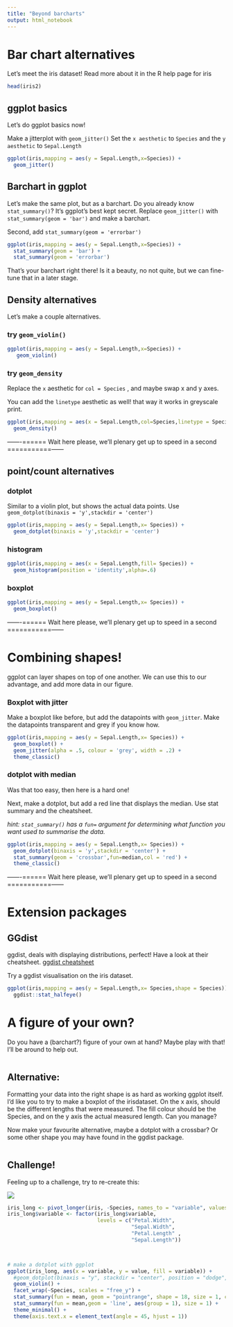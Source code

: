 ```yaml
---
title: "Beyond barcharts"
output: html_notebook
---
```


# Bar chart alternatives

Let's meet the iris dataset!
Read more about it in the R help page for iris

```r
head(iris2)
```

## ggplot basics

Let's do ggplot basics now!

Make a jitterplot with `geom_jitter()` Set the `x aesthetic` to `Species` and the `y aesthetic` to `Sepal.Length`

```r
ggplot(iris,mapping = aes(y = Sepal.Length,x=Species)) +
  geom_jitter()
```

## Barchart in ggplot

Let's make the same plot, but as a barchart.
Do you already know `stat_summary()`?
It's ggplot's best kept secret.
Replace `geom_jitter()` with `stat_summary(geom = 'bar')` and make a barchart.

Second, add `stat_summary(geom = 'errorbar')`

```r
ggplot(iris,mapping = aes(y = Sepal.Length,x=Species)) +
  stat_summary(geom = 'bar') +
  stat_summary(geom = 'errorbar')
```

That's your barchart right there!
Is it a beauty, no not quite, but we can fine-tune that in a later stage.

## Density alternatives

Let's make a couple alternatives.

### try `geom_violin()`

```r
ggplot(iris,mapping = aes(y = Sepal.Length,x=Species)) +
   geom_violin()
```

### try `geom_density`

Replace the `x` aesthetic for `col = Species` , and maybe swap x and y axes.

You can add the `linetype` aesthetic as well!
that way it works in greyscale print.

```r
ggplot(iris,mapping = aes(x = Sepal.Length,col=Species,linetype = Species)) +
  geom_density()
```

-------====== Wait here please, we'll plenary get up to speed in a second ===========------

## point/count alternatives

### dotplot

Similar to a violin plot, but shows the actual data points.
Use `geom_dotplot(binaxis = 'y',stackdir = 'center')`

```r
ggplot(iris,mapping = aes(y = Sepal.Length,x= Species)) +
  geom_dotplot(binaxis = 'y',stackdir = 'center')
```

### histogram

```r
ggplot(iris,mapping = aes(x = Sepal.Length,fill= Species)) +
  geom_histogram(position = 'identity',alpha=.6)
```

### boxplot

```r
ggplot(iris,mapping = aes(y = Sepal.Length,x= Species)) +
  geom_boxplot()
```

-------====== Wait here please, we'll plenary get up to speed in a second ===========------

# Combining shapes!

ggplot can layer shapes on top of one another.
We can use this to our advantage, and add more data in our figure.

### Boxplot with jitter

Make a boxplot like before, but add the datapoints with `geom_jitter`.
Make the datapoints transparent and grey if you know how.

```r
ggplot(iris,mapping = aes(y = Sepal.Length,x= Species)) +
  geom_boxplot() +
  geom_jitter(alpha = .5, colour = 'grey', width = .2) +
  theme_classic()
```

### dotplot with median

Was that too easy, then here is a hard one!

Next, make a dotplot, but add a red line that displays the median.
Use stat summary and the cheatsheet.

*hint: `stat_summary()` has a `fun=` argument for determining what function you want used to summarise the data.*

```r
ggplot(iris,mapping = aes(y = Sepal.Length,x= Species)) +
  geom_dotplot(binaxis = 'y',stackdir = 'center') +
  stat_summary(geom = 'crossbar',fun=median,col = 'red') + 
  theme_classic()
```

-------====== Wait here please, we'll plenary get up to speed in a second ===========------

# Extension packages

## GGdist

ggdist, deals with displaying distributions, perfect!
Have a look at their cheatsheet.
[ggdist cheatsheet](https://github.com/mjskay/ggdist/blob/master/figures-source/cheat_sheet-slabinterval.pdf){.uri}

Try a ggdist visualisation on the iris dataset.

```r
ggplot(iris,mapping = aes(y = Sepal.Length,x= Species,shape = Species)) +
  ggdist::stat_halfeye() 

```

# A figure of your own?

Do you have a (barchart?) figure of your own at hand?
Maybe play with that!
I'll be around to help out.

```r

```

## Alternative:

Formatting your data into the right shape is as hard as working ggplot itself.
I'd like you to try to make a boxplot of the irisdataset.
On the x axis, should be the different lengths that were measured.
The fill colour should be the Species, and on the y axis the actual measured length.
Can you manage?

Now make your favourite alternative, maybe a dotplot with a crossbar?
Or some other shape you may have found in the ggdist package.

```r

```

## Challenge!

Feeling up to a challenge, try to re-create this:

![](images/clipboard-819503216.png)

```r
iris_long <- pivot_longer(iris, -Species, names_to = "variable", values_to = "value")
iris_long$variable <- factor(iris_long$variable,
                             levels = c("Petal.Width", 
                                        "Sepal.Width", 
                                        "Petal.Length" ,
                                        "Sepal.Length"))



# make a dotplot with ggplot
ggplot(iris_long, aes(x = variable, y = value, fill = variable)) +
  #geom_dotplot(binaxis = "y", stackdir = "center", position = "dodge",alpha = .5) +
  geom_violin() +
  facet_wrap(~Species, scales = "free_y") +
  stat_summary(fun = mean, geom = "pointrange", shape = 18, size = 1, color = "black",show.legend = F) +
  stat_summary(fun = mean,geom = 'line', aes(group = 1), size = 1) +
  theme_minimal() +
  theme(axis.text.x = element_text(angle = 45, hjust = 1))
```
